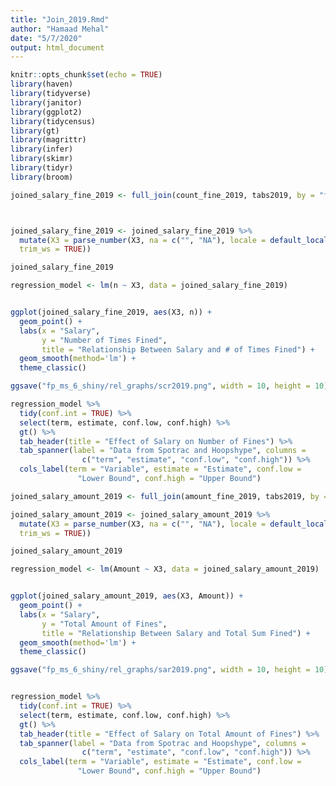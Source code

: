 ```yaml
---
title: "Join_2019.Rmd"
author: "Hamaad Mehal"
date: "5/7/2020"
output: html_document
---
```


```r
knitr::opts_chunk$set(echo = TRUE)
library(haven)
library(tidyverse)
library(janitor)
library(ggplot2)
library(tidycensus)
library(gt)
library(magrittr)
library(infer)
library(skimr)
library(tidyr)
library(broom)
```

```r
joined_salary_fine_2019 <- full_join(count_fine_2019, tabs2019, by = "fixedName")



joined_salary_fine_2019 <- joined_salary_fine_2019 %>%
  mutate(X3 = parse_number(X3, na = c("", "NA"), locale = default_locale(),
  trim_ws = TRUE))

joined_salary_fine_2019

regression_model <- lm(n ~ X3, data = joined_salary_fine_2019) 


ggplot(joined_salary_fine_2019, aes(X3, n)) +
  geom_point() +
  labs(x = "Salary",
       y = "Number of Times Fined",
       title = "Relationship Between Salary and # of Times Fined") +
  geom_smooth(method='lm') +
  theme_classic()

ggsave("fp_ms_6_shiny/rel_graphs/scr2019.png", width = 10, height = 10)

regression_model %>%
  tidy(conf.int = TRUE) %>%
  select(term, estimate, conf.low, conf.high) %>%
  gt() %>%
  tab_header(title = "Effect of Salary on Number of Fines") %>%
  tab_spanner(label = "Data from Spotrac and Hoopshype", columns = 
                c("term", "estimate", "conf.low", "conf.high")) %>%
  cols_label(term = "Variable", estimate = "Estimate", conf.low =
               "Lower Bound", conf.high = "Upper Bound")
```


```r
joined_salary_amount_2019 <- full_join(amount_fine_2019, tabs2019, by = "fixedName")

joined_salary_amount_2019 <- joined_salary_amount_2019 %>%
  mutate(X3 = parse_number(X3, na = c("", "NA"), locale = default_locale(),
  trim_ws = TRUE))

joined_salary_amount_2019

regression_model <- lm(Amount ~ X3, data = joined_salary_amount_2019) 


ggplot(joined_salary_amount_2019, aes(X3, Amount)) +
  geom_point() +
  labs(x = "Salary",
       y = "Total Amount of Fines",
       title = "Relationship Between Salary and Total Sum Fined") +
  geom_smooth(method='lm') +
  theme_classic()

ggsave("fp_ms_6_shiny/rel_graphs/sar2019.png", width = 10, height = 10)


regression_model %>%
  tidy(conf.int = TRUE) %>%
  select(term, estimate, conf.low, conf.high) %>%
  gt() %>%
  tab_header(title = "Effect of Salary on Total Amount of Fines") %>%
  tab_spanner(label = "Data from Spotrac and Hoopshype", columns = 
                c("term", "estimate", "conf.low", "conf.high")) %>%
  cols_label(term = "Variable", estimate = "Estimate", conf.low =
               "Lower Bound", conf.high = "Upper Bound")
```
